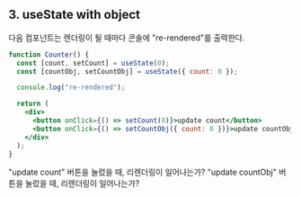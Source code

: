 ## 3. useState with object

다음 컴포넌트는 렌더링이 될 때마다 콘솔에 "re-rendered"를 출력한다.

```jsx showLineNumbers
function Counter() {
  const [count, setCount] = useState(0);
  const [countObj, setCountObj] = useState({ count: 0 });

  console.log("re-rendered");

  return (
    <div>
      <button onClick={() => setCount(0)}>update count</button>
      <button onClick={() => setCountObj({ count: 0 })}>update countObj</button>
    </div>
  );
}
```

"update count" 버튼을 눌렀을 때, 리렌더링이 일어나는가?
"update countObj" 버튼을 눌렀을 때, 리렌더링이 일어나는가?
